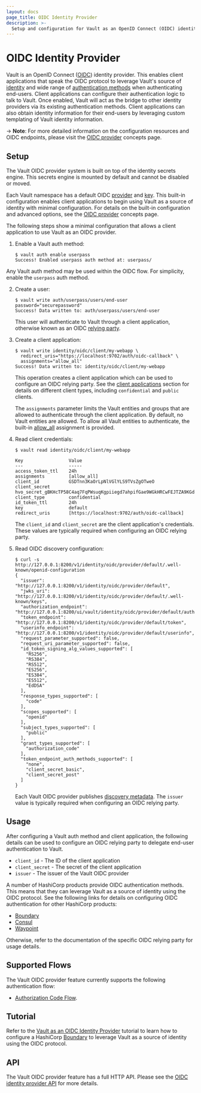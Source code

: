 ```yaml
---
layout: docs
page_title: OIDC Identity Provider
description: >-
  Setup and configuration for Vault as an OpenID Connect (OIDC) identity provider.
---
```


# OIDC Identity Provider

Vault is an OpenID Connect ([OIDC](https://openid.net/specs/openid-connect-core-1_0.html))
identity provider. This enables client applications that speak the OIDC protocol to leverage
Vault's source of [identity](/docs/concepts/identity) and wide range of [authentication methods](/docs/auth)
when authenticating end-users. Client applications can configure their authentication logic
to talk to Vault. Once enabled, Vault will act as the bridge to other identity providers via
its existing authentication methods. Client applications can also obtain identity information
for their end-users by leveraging custom templating of Vault identity information.

-> **Note**: For more detailed information on the configuration resources and OIDC endpoints,
please visit the [OIDC provider](/docs/concepts/oidc-provider) concepts page.

## Setup

The Vault OIDC provider system is built on top of the identity secrets engine.
This secrets engine is mounted by default and cannot be disabled or moved.

Each Vault namespace has a default OIDC [provider](/docs/concepts/oidc-provider#providers)
and [key](/docs/concepts/oidc-provider#key). This built-in configuration enables client
applications to begin using Vault as a source of identity with minimal configuration. For
details on the built-in configuration and advanced options, see the [OIDC provider](/docs/concepts/oidc-provider)
concepts page.

The following steps show a minimal configuration that allows a client application to use
Vault as an OIDC provider.

1. Enable a Vault auth method:

   ```text
   $ vault auth enable userpass
   Success! Enabled userpass auth method at: userpass/
   ```

Any Vault auth method may be used within the OIDC flow. For simplicity, enable the
`userpass` auth method.

2. Create a user:

   ```text
   $ vault write auth/userpass/users/end-user password="securepassword"
   Success! Data written to: auth/userpass/users/end-user
   ```

   This user will authenticate to Vault through a client application, otherwise known as
   an OIDC [relying party](https://openid.net/specs/openid-connect-core-1_0.html#Terminology).

3. Create a client application:

   ```text
   $ vault write identity/oidc/client/my-webapp \
     redirect_uris="https://localhost:9702/auth/oidc-callback" \
     assignments="allow_all"
   Success! Data written to: identity/oidc/client/my-webapp
   ```

   This operation creates a client application which can be used to configure an OIDC
   relying party. See the [client applications](/docs/concepts/oidc-provider#client-applications)
   section for details on different client types, including `confidential` and `public` clients.

   The `assignments` parameter limits the Vault entities and groups that are allowed to
   authenticate through the client application. By default, no Vault entities are allowed.
   To allow all Vault entities to authenticate, the built-in [allow_all](/docs/concepts/oidc-provider#assignments)
   assignment is provided.

4. Read client credentials:

   ```text
   $ vault read identity/oidc/client/my-webapp

   Key                 Value
   ---                 -----
   access_token_ttl    24h
   assignments         [allow_all]
   client_id           GSDTnn3KaOrLpNlVGlYLS9TVsZgOTweO
   client_secret       hvo_secret_gBKHcTP58C4aq7FqPWsuqKgpiiegd7ahpifGae9WGkHRCwFEJTZA9KGdNVpzE0r8
   client_type         confidential
   id_token_ttl        24h
   key                 default
   redirect_uris       [https://localhost:9702/auth/oidc-callback]
   ```

   The `client_id` and `client_secret` are the client application's credentials. These
   values are typically required when configuring an OIDC relying party.

5. Read OIDC discovery configuration:

   ```text
   $ curl -s http://127.0.0.1:8200/v1/identity/oidc/provider/default/.well-known/openid-configuration
   {
     "issuer": "http://127.0.0.1:8200/v1/identity/oidc/provider/default",
     "jwks_uri": "http://127.0.0.1:8200/v1/identity/oidc/provider/default/.well-known/keys",
     "authorization_endpoint": "http://127.0.0.1:8200/ui/vault/identity/oidc/provider/default/authorize",
     "token_endpoint": "http://127.0.0.1:8200/v1/identity/oidc/provider/default/token",
     "userinfo_endpoint": "http://127.0.0.1:8200/v1/identity/oidc/provider/default/userinfo",
     "request_parameter_supported": false,
     "request_uri_parameter_supported": false,
     "id_token_signing_alg_values_supported": [
       "RS256",
       "RS384",
       "RS512",
       "ES256",
       "ES384",
       "ES512",
       "EdDSA"
     ],
     "response_types_supported": [
       "code"
     ],
     "scopes_supported": [
       "openid"
     ],
     "subject_types_supported": [
       "public"
     ],
     "grant_types_supported": [
       "authorization_code"
     ],
     "token_endpoint_auth_methods_supported": [
       "none",
       "client_secret_basic",
       "client_secret_post"
     ]
   }
   ```

   Each Vault OIDC provider publishes [discovery metadata](https://openid.net/specs/openid-connect-discovery-1_0.html#ProviderMetadata).
   The `issuer` value is typically required when configuring an OIDC relying party.

## Usage

After configuring a Vault auth method and client application, the following details can
be used to configure an OIDC relying party to delegate end-user authentication to Vault.

- `client_id` - The ID of the client application
- `client_secret` - The secret of the client application
- `issuer` - The issuer of the Vault OIDC provider

A number of HashiCorp products provide OIDC authentication methods. This means that they
can leverage Vault as a source of identity using the OIDC protocol. See the following links
for details on configuring OIDC authentication for other HashiCorp products:

- [Boundary](https://learn.hashicorp.com/tutorials/boundary/oidc-auth)
- [Consul](https://www.consul.io/docs/security/acl/auth-methods/oidc)
- [Waypoint](https://www.waypointproject.io/docs/server/auth/oidc)

Otherwise, refer to the documentation of the specific OIDC relying party for usage details.

## Supported Flows

The Vault OIDC provider feature currently supports the following authentication flow:

- [Authorization Code Flow](https://openid.net/specs/openid-connect-core-1_0.html#CodeFlowAuth).

## Tutorial

Refer to the [Vault as an OIDC Identity Provider](https://learn.hashicorp.com/tutorials/vault/oidc-identity-provider)
tutorial to learn how to configure a HashiCorp [Boundary](https://www.boundaryproject.io/)
to leverage Vault as a source of identity using the OIDC protocol.

## API

The Vault OIDC provider feature has a full HTTP API. Please see the
[OIDC identity provider API](/api-docs/secret/identity/oidc-provider) for more
details.
